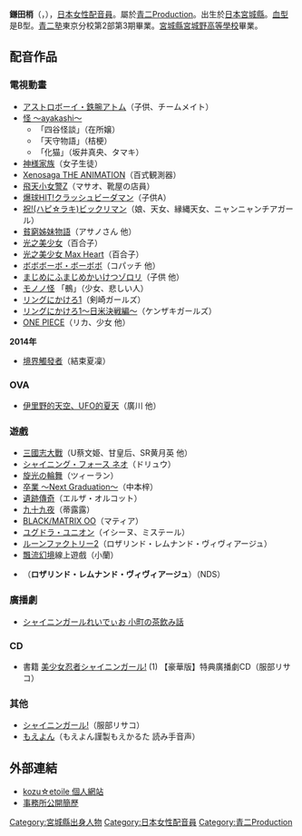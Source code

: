 {{MOSLOW|date=2015-02-02}}
{{配音員
|名字= 鎌田 梢
|圖像= 
|尺寸= 
|說明= 
|藝名= 
|英文名=
|本名= 
|綽號= 
|配偶= 
|出生地= {{JPN}}[[宮城縣|宮城縣]]
|出身地=
|身高= 
|血型= B
|生年= 
|生月= 9
|生日= 11
|歿年= 
|歿月= 
|歿日= 
|所屬= [[青二Production|青二Production]]
|活動時期= 2002年 - 
|出道作= 
|代表作= 
|網站= 
|其他= 
}}
{{japanese
|japanese=鎌田 梢
|kana=かまだ こずえ
|romaji=Kamada Kozue
}}
'''鎌田梢'''（'''{{lang|ja|かまだこずえ}}'''，{{bd||9月11日||}}），[[日本|日本]][[女性|女性]][[配音員|配音員]]。屬於[[青二Production|青二Production]]。出生於[[日本|日本]][[宮城縣|宮城縣]]。[[血型|血型]]是B型。[[青二塾|青二塾]]東京分校第2部第3期畢業。[[宮城縣宮城野高等學校|宮城縣宮城野高等學校]]畢業。

==配音作品==
===電視動畫===
*[[アストロボーイ・鉄腕アトム|アストロボーイ・鉄腕アトム]]（子供、チームメイト）
*[[怪_〜ayakashi〜|怪 〜ayakashi〜]]
**「四谷怪談」（在所嬢）
**「天守物語」（桔梗）
**「化猫」（坂井真央、タマキ）
*[[神様家族|神様家族]]（女子生徒）
*[[Xenosaga|Xenosaga THE ANIMATION]]（百式観測器）
*[[飛天小女警Z|飛天小女警Z]]（マサオ、靴屋の店員）
*[[爆球HIT!クラッシュビーダマン|爆球HIT!クラッシュビーダマン]]（子供A）
*[[祝!(ハピ☆ラキ)ビックリマン|祝!(ハピ☆ラキ)ビックリマン]]（娘、天女、縁縄天女、ニャンニャンチアガール）
*[[貧窮姊妹物語|貧窮姊妹物語]]（アサノさん 他）
*[[光之美少女|光之美少女]]（百合子）
*[[光之美少女_Max_Heart|光之美少女 Max Heart]]（百合子）
*[[ボボボーボ・ボーボボ|ボボボーボ・ボーボボ]]（コパッチ 他）
*[[まじめにふまじめかいけつゾロリ|まじめにふまじめかいけつゾロリ]]（子供 他）
*[[モノノ怪|モノノ怪]] 「鵺」（少女、悲しい人）
*[[リングにかけろ1|リングにかけろ1]]（剣崎ガールズ）
*[[リングにかけろ1|リングにかけろ1〜日米決戦編〜]]（ケンザキガールズ）
*[[ONE_PIECE|ONE PIECE]]（リカ、少女 他）
'''2014年'''
* [[境界觸發者|境界觸發者]]（結束夏凜）

===OVA===
*[[伊里野的天空、UFO的夏天|伊里野的天空、UFO的夏天]]（廣川 他）

===遊戲===
*[[三國志大戰|三國志大戰]]（U蔡文姫、甘皇后、SR黄月英 他）
*[[シャイニング・フォース_ネオ|シャイニング・フォース ネオ]]（ドリュウ）
*[[旋光の輪舞|旋光の輪舞]]（ツィーラン）
*[[卒業_～Next_Graduation～|卒業 ～Next Graduation～]]（中本梓）
*[[遺跡傳奇|遺跡傳奇]]（エルザ・オルコット）
*[[九十九夜|九十九夜]]（蒂露露）
*[[BLACK/MATRIX_OO|BLACK/MATRIX OO]]（マティア）
*[[ユグドラ・ユニオン|ユグドラ・ユニオン]]（イシーヌ、ミステール）
*[[ルーンファクトリー2|ルーンファクトリー2]]（ロザリンド・レムナンド・ヴィヴィアージュ）
*[[飄流幻境|飄流幻境]]線上遊戲（小蘭）
*{{lang|ja|[[牧場物語|Rune Factory 2 符文工廠2]]}}（'''ロザリンド・レムナンド・ヴィヴィアージュ'''）（NDS）

===廣播劇===
*[[シャイニンガールれいでぃお_小町の茶飲み話|シャイニンガールれいでぃお 小町の茶飲み話]]

===CD===
*書籍 [[美少女忍者シャイニンガール!|美少女忍者シャイニンガール!]] (1) 【豪華版】特典廣播劇CD（服部リサコ）

===其他===
*[https://web.archive.org/web/20080109121859/http://everu.jp/press/ シャイニンガール!]（服部リサコ）
*[[もえよん|もえよん]]（もえよん謹製もえかるた 読み手音声）



== 外部連結 ==
* [https://web.archive.org/web/20071217122939/http://etoile.readymade.jp/index.html kozu☆etoile 個人網站]{{ja}}
* [http://www.aoni.co.jp/actress/ka/kamada-kozue.html 事務所公開簡歷]{{ja}}

{{青二Production}}
{{DEFAULTSORT:Kamada Kozue}}
[[Category:宮城縣出身人物|Category:宮城縣出身人物]]
[[Category:日本女性配音員|Category:日本女性配音員]]
[[Category:青二Production|Category:青二Production]]